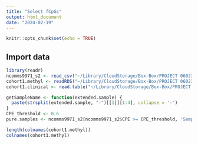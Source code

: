 ```yaml
---
title: "Select fCpGs"
output: html_document
date: "2024-02-19"
---
```


```r
knitr::opts_chunk$set(echo = TRUE)
```

## Import data

```r
library(readr)
ncomms9971_s2 <- read_csv("~/Library/CloudStorage/Box-Box/PROJECT 06023: MolClocks/MolClock_Paper_1/1. Analytic Datasets/TCGA/ncomms9971-s2.csv")
cohort1.methyl <- readRDS("~/Library/CloudStorage/Box-Box/PROJECT 06023: MolClocks/MolClock_Paper_1/1. Analytic Datasets/TCGA/cohort1.methyl.rds")
cohort1.clinical <- read.table("~/Library/CloudStorage/Box-Box/PROJECT 06023: MolClocks/MolClock_Paper_1/1. Analytic Datasets/TCGA/cohort1.clinical.tsv")
```
```r
getSampleName <- function(extended.sample) {
  paste(strsplit(extended.sample, "-")[[1]][1:4], collapse = '-')
}
CPE_threshold <- 0.6
pure.samples <- ncomms9971_s2[ncomms9971_s2$CPE >= CPE_threshold, 'Sample ID']

length(colnames(cohort1.methyl))
colnames(cohort1.methyl) 
```


